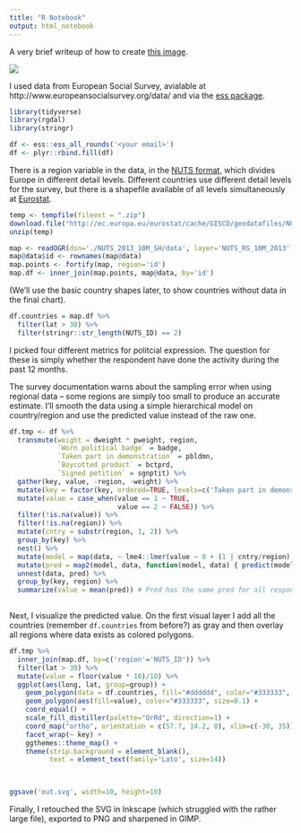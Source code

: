 ```yaml
---
title: "R Notebook"
output: html_notebook
---
```



A very brief writeup of how to create [this image](https://raw.githubusercontent.com/halhen/viz-pub/master/ess-political-expression/out.svg.png).

![](https://raw.githubusercontent.com/halhen/viz-pub/master/ess-political-expression/out.svg.png)

I used data from European Social Survey, avialable at http://www.europeansocialsurvey.org/data/ and via the [ess package](https://cran.r-project.org/web/packages/ess/index.html).

```r
library(tidyverse)
library(rgdal)
library(stringr)

df <- ess::ess_all_rounds('<your email>')
df <- plyr::rbind.fill(df)

```


There is a region variable in the data, in the [NUTS format](http://ec.europa.eu/eurostat/web/nuts), which divides Europe in different detail levels. Different countries use different detail levels for the survey, but there is a shapefile available of all levels simultaneously at [Eurostat](http://ec.europa.eu/eurostat/web/gisco/geodata/reference-data/administrative-units-statistical-units/nuts).

```r
temp <- tempfile(fileext = ".zip")
download.file("http://ec.europa.eu/eurostat/cache/GISCO/geodatafiles/NUTS_2013_10M_SH.zip", temp)
unzip(temp)

map <- readOGR(dsn='./NUTS_2013_10M_SH/data', layer='NUTS_RG_10M_2013')
map@data$id <- rownames(map@data)
map.points <- fortify(map, region='id')
map.df <- inner_join(map.points, map@data, by='id')
```

(We'll use the basic country shapes later, to show countries without data in the final chart).

```r
df.countries = map.df %>%
  filter(lat > 30) %>%
  filter(stringr::str_length(NUTS_ID) == 2) 

```


I picked four different metrics for politcial expression. The question for these is simply whether the respondent have done the activity during the past 12 months.

The survey documentation warns about the sampling error when using regional data -- some regions are simply too small to produce an accurate estimate. I'll smooth the data using a simple hierarchical model on country/region and use the predicted value instead of the raw one.


```r

df.tmp <- df %>%
  transmute(weight = dweight * pweight, region,
            `Worn political badge` = badge,
            `Taken part in demonstration` = pbldmn,
            `Boycotted product` = bctprd,
            `Signed petition` = sgnptit) %>%
  gather(key, value, -region, -weight) %>%
  mutate(key = factor(key, ordered=TRUE, levels=c('Taken part in demonstration', 'Worn political badge', 'Signed petition', 'Boycotted product'))) %>%
  mutate(value = case_when(value == 1 ~ TRUE,
                           value == 2 ~ FALSE)) %>%
  filter(!is.na(value)) %>%
  filter(!is.na(region)) %>%
  mutate(cntry = substr(region, 1, 2)) %>%
  group_by(key) %>%
  nest() %>%
  mutate(model = map(data, ~ lme4::lmer(value ~ 0 + (1 | cntry/region), weights = weight, data=.))) %>%
  mutate(pred = map2(model, data, function(model, data) { predict(model, data) } )) %>%
  unnest(data, pred) %>%
  group_by(key, region) %>%
  summarize(value = mean(pred)) # Pred has the same pred for all respondents in a region, but use mean in case I change something in the future
  
```


Next, I visualize the predicted value. On the first visual layer I add all the countries (remember `df.countries` from before?) as gray and then overlay all regions where data exists as colored polygons.


```r
df.tmp %>%
  inner_join(map.df, by=c('region'='NUTS_ID')) %>%
  filter(lat > 30) %>%
  mutate(value = floor(value * 10)/10) %>%
  ggplot(aes(long, lat, group=group)) +
    geom_polygon(data = df.countries, fill="#dddddd", color="#333333", size=0.1) +
    geom_polygon(aes(fill=value), color="#333333", size=0.1) +
    coord_equal() +
    scale_fill_distiller(palette="OrRd", direction=1) +
    coord_map("ortho", orientation = c(57.7, 14.2, 0), xlim=c(-30, 35)) +
    facet_wrap(~ key) +
    ggthemes::theme_map() +
    theme(strip.background = element_blank(),
          text = element_text(family='Lato', size=14))
    


ggsave('out.svg', width=10, height=10)

```


Finally, I retouched the SVG in Inkscape (which struggled with the rather large file), exported to PNG and sharpened in GIMP.























